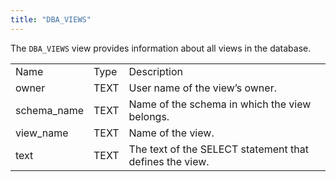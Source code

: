 ```yaml
---
title: "DBA_VIEWS"
---
```


<div id="dba_views" class="registered_link"></div>


The `DBA_VIEWS` view provides information about all views in the database.

|              |      |                                                         |
|--------------|------|---------------------------------------------------------|
| Name         | Type | Description                                             |
| owner        | TEXT | User name of the view’s owner.                          |
| schema\_name | TEXT | Name of the schema in which the view belongs.           |
| view\_name   | TEXT | Name of the view.                                       |
| text         | TEXT | The text of the SELECT statement that defines the view. |
